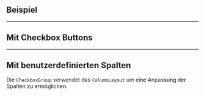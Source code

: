 ## Beispiel

<LiveCodeEditor />

---

## Mit Checkbox Buttons

<LiveCodeEditor example="buttons" />

---

## Mit benutzerdefinierten Spalten

Die `CheckboxGroup` verwendet das `ColumnLayout` um eine Anpassung der Spalten
zu ermöglichen.

<LiveCodeEditor example="customColumns" />
